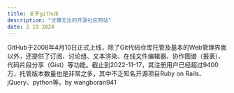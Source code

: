 ```yaml
---
title: 关于github
description: "优雅无比的开源社区网站"
date: 2 19 2024
---
```

GitHub于2008年4月10日正式上线，除了Git代码仓库托管及基本的Web管理界面以外，还提供了订阅、讨论组、文本渲染、在线文件编辑器、协作图谱（报表）、代码片段分享（Gist）等功能。截止到2022-11-17，其注册用户已经超过9400万，托管版本数量也是非常之多，其中不乏知名开源项目Ruby on Rails、jQuery、python等。by wangboran941

